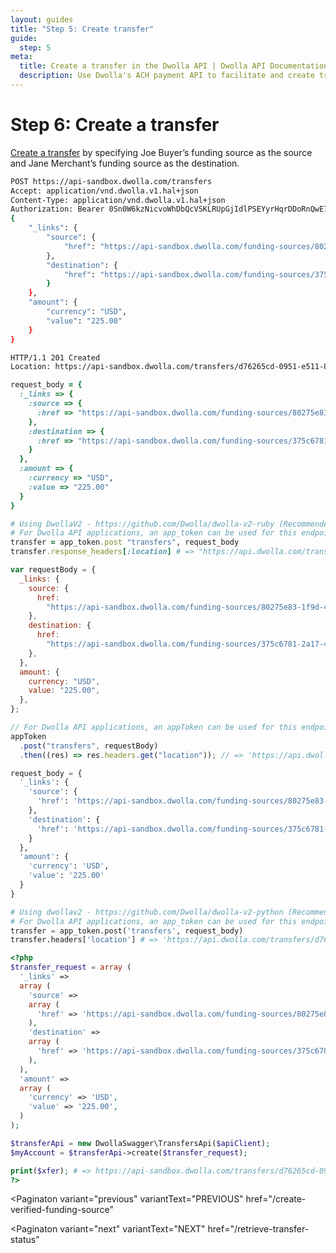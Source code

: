 ```yaml
---
layout: guides
title: "Step 5: Create transfer"
guide:
  step: 5
meta:
  title: Create a transfer in the Dwolla API | Dwolla API Documentation
  description: Use Dwolla's ACH payment API to facilitate and create transfers within your application or platform. Use a single API call to create a payment transfer.
---
```


# Step 6: Create a transfer

[Create a transfer](https://docs.dwolla.com/#transfers) by specifying Joe Buyer’s funding source as the source and Jane Merchant’s funding source as the destination.

```bash
POST https://api-sandbox.dwolla.com/transfers
Accept: application/vnd.dwolla.v1.hal+json
Content-Type: application/vnd.dwolla.v1.hal+json
Authorization: Bearer 0Sn0W6kzNicvoWhDbQcVSKLRUpGjIdlPSEYyrHqrDDoRnQwE7Q
{
    "_links": {
        "source": {
            "href": "https://api-sandbox.dwolla.com/funding-sources/80275e83-1f9d-4bf7-8816-2ddcd5ffc197"
        },
        "destination": {
            "href": "https://api-sandbox.dwolla.com/funding-sources/375c6781-2a17-476c-84f7-db7d2f6ffb31"
        }
    },
    "amount": {
        "currency": "USD",
        "value": "225.00"
    }
}

HTTP/1.1 201 Created
Location: https://api-sandbox.dwolla.com/transfers/d76265cd-0951-e511-80da-0aa34a9b2388
```

```ruby
request_body = {
  :_links => {
    :source => {
      :href => "https://api-sandbox.dwolla.com/funding-sources/80275e83-1f9d-4bf7-8816-2ddcd5ffc197"
    },
    :destination => {
      :href => "https://api-sandbox.dwolla.com/funding-sources/375c6781-2a17-476c-84f7-db7d2f6ffb31"
    }
  },
  :amount => {
    :currency => "USD",
    :value => "225.00"
  }
}

# Using DwollaV2 - https://github.com/Dwolla/dwolla-v2-ruby (Recommended)
# For Dwolla API applications, an app_token can be used for this endpoint. (https://docs.dwolla.com/#application-authorization)
transfer = app_token.post "transfers", request_body
transfer.response_headers[:location] # => "https://api.dwolla.com/transfers/d76265cd-0951-e511-80da-0aa34a9b2388"
```

```javascript
var requestBody = {
  _links: {
    source: {
      href:
        "https://api-sandbox.dwolla.com/funding-sources/80275e83-1f9d-4bf7-8816-2ddcd5ffc197",
    },
    destination: {
      href:
        "https://api-sandbox.dwolla.com/funding-sources/375c6781-2a17-476c-84f7-db7d2f6ffb31",
    },
  },
  amount: {
    currency: "USD",
    value: "225.00",
  },
};

// For Dwolla API applications, an appToken can be used for this endpoint. (https://docs.dwolla.com/#application-authorization)
appToken
  .post("transfers", requestBody)
  .then((res) => res.headers.get("location")); // => 'https://api.dwolla.com/transfers/d76265cd-0951-e511-80da-0aa34a9b2388'
```

```python
request_body = {
  '_links': {
    'source': {
      'href': 'https://api-sandbox.dwolla.com/funding-sources/80275e83-1f9d-4bf7-8816-2ddcd5ffc197'
    },
    'destination': {
      'href': 'https://api-sandbox.dwolla.com/funding-sources/375c6781-2a17-476c-84f7-db7d2f6ffb31'
    }
  },
  'amount': {
    'currency': 'USD',
    'value': '225.00'
  }
}

# Using dwollav2 - https://github.com/Dwolla/dwolla-v2-python (Recommended)
# For Dwolla API applications, an app_token can be used for this endpoint. (https://docs.dwolla.com/#application-authorization)
transfer = app_token.post('transfers', request_body)
transfer.headers['location'] # => 'https://api.dwolla.com/transfers/d76265cd-0951-e511-80da-0aa34a9b2388'
```

```php
<?php
$transfer_request = array (
  '_links' =>
  array (
    'source' =>
    array (
      'href' => 'https://api-sandbox.dwolla.com/funding-sources/80275e83-1f9d-4bf7-8816-2ddcd5ffc197',
    ),
    'destination' =>
    array (
      'href' => 'https://api-sandbox.dwolla.com/funding-sources/375c6781-2a17-476c-84f7-db7d2f6ffb31',
    ),
  ),
  'amount' =>
  array (
    'currency' => 'USD',
    'value' => '225.00',
  )
);

$transferApi = new DwollaSwagger\TransfersApi($apiClient);
$myAccount = $transferApi->create($transfer_request);

print($xfer); # => https://api-sandbox.dwolla.com/transfers/d76265cd-0951-e511-80da-0aa34a9b2388
?>
```

<Paginaton
  variant="previous"
  variantText="PREVIOUS"
  href="/create-verified-funding-source"
></Paginaton>
<Paginaton
  variant="next"
  variantText="NEXT"
  href="/retrieve-transfer-status"
></Paginaton>
